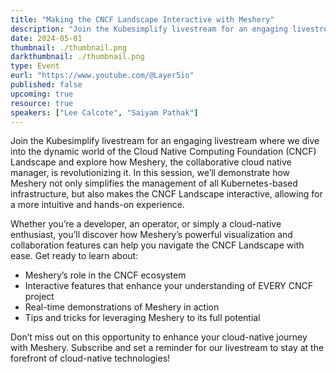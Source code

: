 ---
title: "Making the CNCF Landscape Interactive with Meshery"
description: "Join the Kubesimplify livestream for an engaging livestream where we dive into the dynamic world of the Cloud Native Computing Foundation (CNCF) Landscape and explore how Meshery, the collaborative cloud native manager, is revolutionizing it. In this session, we’ll demonstrate how Meshery not only simplifies the management of all Kubernetes-based infrastructure, but also makes the CNCF Landscape interactive, allowing for a more intuitive and hands-on experience."
date: 2024-05-01
thumbnail: ./thumbnail.png
darkthumbnail: ./thumbnail.png
type: Event
eurl: "https://www.youtube.com/@Layer5io"
published: false
upcoming: true
resource: true
speakers: ["Lee Calcote", "Saiyam Pathak"]
---

Join the Kubesimplify livestream for an engaging livestream where we dive into the dynamic world of the Cloud Native Computing Foundation (CNCF) Landscape and explore how Meshery, the collaborative cloud native manager, is revolutionizing it. In this session, we’ll demonstrate how Meshery not only simplifies the management of all Kubernetes-based infrastructure, but also makes the CNCF Landscape interactive, allowing for a more intuitive and hands-on experience.

Whether you’re a developer, an operator, or simply a cloud-native enthusiast, you’ll discover how Meshery’s powerful visualization and collaboration features can help you navigate the CNCF Landscape with ease. Get ready to learn about:
- Meshery’s role in the CNCF ecosystem
- Interactive features that enhance your understanding of EVERY CNCF project
- Real-time demonstrations of Meshery in action
- Tips and tricks for leveraging Meshery to its full potential


Don’t miss out on this opportunity to enhance your cloud-native journey with Meshery. Subscribe and set a reminder for our livestream to stay at the forefront of cloud-native technologies!


